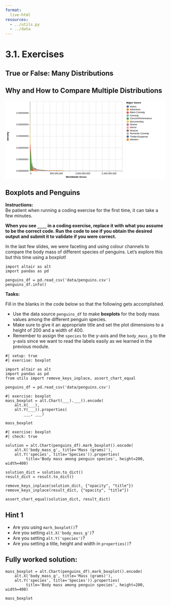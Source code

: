 ```yaml
---
format:
  live-html
resources:
  - ../utils.py
  - ../data
---
```


<script src='../../src/quiz.js'></script>  <!-- Only needed once per page -->

# 3.1. Exercises

## True or False: Many Distributions

<div id='mcq1'></div> 
<script>
    generateQuiz(
        'mcq1', 
        'True or False',  
        'Using a bar plot to display a statistic like the mean, is an effective way to compare quantitative dataframe columns.', 
        { 
        'True': 'This hinders us from seeing any variation in the data and can be problematic and cause us to draw incorrect conclusions.',
        'False': ''
        },
        'False',  
    );
</script>

<div id='mcq2'></div> 
<script>
    generateQuiz(
        'mcq2',
        'True or False',
        'We can sort boxplots by their median value within an Altair plot by specifying sort=‘median’.',
        {
        'True': 'We have to first use `pandas` to sort the categorical dataframe column’s mean values outside of the `alt.Chart()`.',
        'False': 'You remembered that we must do this first before making the plot!'
        },
        'False',
    );
</script>

## Why and How to Compare Multiple Distributions

<div id='mcq3'></div> 
<script>
    generateQuiz(
        'mcq3',
        'Question 1',
        'When comparing the value counts of certain dataframe columns, why can it be extremely difficult to obtain meaningful insights from density plots such as the one below?',
        {
        'There are too many records.': 'Having a lot of observations has no impact on a density plot.',
        'The majority of the observations lie on the left side of the plot making the values and genres difficult to observe.': '',
        'There are too many columns being plotted.': 'We are only plotting one column from a dataframe so this should not matter.',
        'The x-axis tend to display too many values without reason.': 'If our plot includes the axis to the length shown, there are records for the values but they are so close to 0, that they cannot be identified.'
        },
        'The majority of the observations lie on the left side of the plot making the values and genres difficult to observe.',
    );
</script>


<?xml version="1.0" encoding="utf-8"?>


<svg xmlns="http://www.w3.org/2000/svg" xmlns:xlink="http://www.w3.org/1999/xlink" version="1.1" class="marks" width="698" height="342" viewBox="0 0 698 342"><rect width="698" height="342" fill="white"/><g fill="none" stroke-miterlimit="10" transform="translate(107,5)"><g class="mark-group role-frame root" role="graphics-object" aria-roledescription="group mark container"><g transform="translate(0,0)"><path class="background" aria-hidden="true" d="M0.5,0.5h400v300h-400Z" stroke="#ddd"/><g><g class="mark-group role-axis" aria-hidden="true"><g transform="translate(0.5,300.5)"><path class="background" aria-hidden="true" d="M0,0h0v0h0Z" pointer-events="none"/><g><g class="mark-rule role-axis-grid" pointer-events="none"><line transform="translate(0,-300)" x2="0" y2="300" stroke="#ddd" stroke-width="1" opacity="1"/><line transform="translate(29,-300)" x2="0" y2="300" stroke="#ddd" stroke-width="1" opacity="1"/><line transform="translate(57,-300)" x2="0" y2="300" stroke="#ddd" stroke-width="1" opacity="1"/><line transform="translate(86,-300)" x2="0" y2="300" stroke="#ddd" stroke-width="1" opacity="1"/><line transform="translate(114,-300)" x2="0" y2="300" stroke="#ddd" stroke-width="1" opacity="1"/><line transform="translate(143,-300)" x2="0" y2="300" stroke="#ddd" stroke-width="1" opacity="1"/><line transform="translate(171,-300)" x2="0" y2="300" stroke="#ddd" stroke-width="1" opacity="1"/><line transform="translate(200,-300)" x2="0" y2="300" stroke="#ddd" stroke-width="1" opacity="1"/><line transform="translate(229,-300)" x2="0" y2="300" stroke="#ddd" stroke-width="1" opacity="1"/><line transform="translate(257,-300)" x2="0" y2="300" stroke="#ddd" stroke-width="1" opacity="1"/><line transform="translate(286,-300)" x2="0" y2="300" stroke="#ddd" stroke-width="1" opacity="1"/><line transform="translate(314,-300)" x2="0" y2="300" stroke="#ddd" stroke-width="1" opacity="1"/><line transform="translate(343,-300)" x2="0" y2="300" stroke="#ddd" stroke-width="1" opacity="1"/><line transform="translate(371,-300)" x2="0" y2="300" stroke="#ddd" stroke-width="1" opacity="1"/><line transform="translate(400,-300)" x2="0" y2="300" stroke="#ddd" stroke-width="1" opacity="1"/></g></g><path class="foreground" aria-hidden="true" d="" pointer-events="none" display="none"/></g></g><g class="mark-group role-axis" aria-hidden="true"><g transform="translate(0.5,0.5)"><path class="background" aria-hidden="true" d="M0,0h0v0h0Z" pointer-events="none"/><g><g class="mark-rule role-axis-grid" pointer-events="none"><line transform="translate(0,300)" x2="400" y2="0" stroke="#ddd" stroke-width="1" opacity="1"/><line transform="translate(0,250)" x2="400" y2="0" stroke="#ddd" stroke-width="1" opacity="1"/><line transform="translate(0,200)" x2="400" y2="0" stroke="#ddd" stroke-width="1" opacity="1"/><line transform="translate(0,150)" x2="400" y2="0" stroke="#ddd" stroke-width="1" opacity="1"/><line transform="translate(0,100)" x2="400" y2="0" stroke="#ddd" stroke-width="1" opacity="1"/><line transform="translate(0,50)" x2="400" y2="0" stroke="#ddd" stroke-width="1" opacity="1"/></g></g><path class="foreground" aria-hidden="true" d="" pointer-events="none" display="none"/></g></g><g class="mark-group role-axis" role="graphics-symbol" aria-roledescription="axis" aria-label="X-axis titled 'Worldwide Gross' for a linear scale with values from 0 to 2,800,000,000"><g transform="translate(0.5,300.5)"><path class="background" aria-hidden="true" d="M0,0h0v0h0Z" pointer-events="none"/><g><g class="mark-rule role-axis-tick" pointer-events="none"><line transform="translate(0,0)" x2="0" y2="5" stroke="#888" stroke-width="1" opacity="1"/><line transform="translate(29,0)" x2="0" y2="5" stroke="#888" stroke-width="1" opacity="1"/><line transform="translate(57,0)" x2="0" y2="5" stroke="#888" stroke-width="1" opacity="1"/><line transform="translate(86,0)" x2="0" y2="5" stroke="#888" stroke-width="1" opacity="1"/><line transform="translate(114,0)" x2="0" y2="5" stroke="#888" stroke-width="1" opacity="1"/><line transform="translate(143,0)" x2="0" y2="5" stroke="#888" stroke-width="1" opacity="1"/><line transform="translate(171,0)" x2="0" y2="5" stroke="#888" stroke-width="1" opacity="1"/><line transform="translate(200,0)" x2="0" y2="5" stroke="#888" stroke-width="1" opacity="1"/><line transform="translate(229,0)" x2="0" y2="5" stroke="#888" stroke-width="1" opacity="1"/><line transform="translate(257,0)" x2="0" y2="5" stroke="#888" stroke-width="1" opacity="1"/><line transform="translate(286,0)" x2="0" y2="5" stroke="#888" stroke-width="1" opacity="1"/><line transform="translate(314,0)" x2="0" y2="5" stroke="#888" stroke-width="1" opacity="1"/><line transform="translate(343,0)" x2="0" y2="5" stroke="#888" stroke-width="1" opacity="1"/><line transform="translate(371,0)" x2="0" y2="5" stroke="#888" stroke-width="1" opacity="1"/><line transform="translate(400,0)" x2="0" y2="5" stroke="#888" stroke-width="1" opacity="1"/></g><g class="mark-text role-axis-label" pointer-events="none"><text text-anchor="start" transform="translate(0,15)" font-family="sans-serif" font-size="10px" fill="#000" opacity="1">0</text><text text-anchor="middle" transform="translate(28.57142857142857,15)" font-family="sans-serif" font-size="10px" fill="#000" opacity="0">200,000,000</text><text text-anchor="middle" transform="translate(57.14285714285714,15)" font-family="sans-serif" font-size="10px" fill="#000" opacity="0">400,000,000</text><text text-anchor="middle" transform="translate(85.71428571428571,15)" font-family="sans-serif" font-size="10px" fill="#000" opacity="0">600,000,000</text><text text-anchor="middle" transform="translate(114.28571428571428,15)" font-family="sans-serif" font-size="10px" fill="#000" opacity="1">800,000,000</text><text text-anchor="middle" transform="translate(142.85714285714286,15)" font-family="sans-serif" font-size="10px" fill="#000" opacity="0">1,000,000,000</text><text text-anchor="middle" transform="translate(171.42857142857142,15)" font-family="sans-serif" font-size="10px" fill="#000" opacity="0">1,200,000,000</text><text text-anchor="middle" transform="translate(200,15)" font-family="sans-serif" font-size="10px" fill="#000" opacity="0">1,400,000,000</text><text text-anchor="middle" transform="translate(228.57142857142856,15)" font-family="sans-serif" font-size="10px" fill="#000" opacity="1">1,600,000,000</text><text text-anchor="middle" transform="translate(257.14285714285717,15)" font-family="sans-serif" font-size="10px" fill="#000" opacity="0">1,800,000,000</text><text text-anchor="middle" transform="translate(285.7142857142857,15)" font-family="sans-serif" font-size="10px" fill="#000" opacity="0">2,000,000,000</text><text text-anchor="middle" transform="translate(314.2857142857143,15)" font-family="sans-serif" font-size="10px" fill="#000" opacity="0">2,200,000,000</text><text text-anchor="middle" transform="translate(342.85714285714283,15)" font-family="sans-serif" font-size="10px" fill="#000" opacity="1">2,400,000,000</text><text text-anchor="middle" transform="translate(371.42857142857144,15)" font-family="sans-serif" font-size="10px" fill="#000" opacity="0">2,600,000,000</text><text text-anchor="end" transform="translate(400,15)" font-family="sans-serif" font-size="10px" fill="#000" opacity="0">2,800,000,000</text></g><g class="mark-rule role-axis-domain" pointer-events="none"><line transform="translate(0,0)" x2="400" y2="0" stroke="#888" stroke-width="1" opacity="1"/></g><g class="mark-text role-axis-title" pointer-events="none"><text text-anchor="middle" transform="translate(200,30)" font-family="sans-serif" font-size="11px" font-weight="bold" fill="#000" opacity="1">Worldwide
Gross</text></g></g><path class="foreground" aria-hidden="true" d="" pointer-events="none" display="none"/></g></g><g class="mark-group role-axis" role="graphics-symbol" aria-roledescription="axis" aria-label="Y-axis titled 'density' for a linear scale with values from 0.00000000 to 0.00000006"><g transform="translate(0.5,0.5)"><path class="background" aria-hidden="true" d="M0,0h0v0h0Z" pointer-events="none"/><g><g class="mark-rule role-axis-tick" pointer-events="none"><line transform="translate(0,300)" x2="-5" y2="0" stroke="#888" stroke-width="1" opacity="1"/><line transform="translate(0,250)" x2="-5" y2="0" stroke="#888" stroke-width="1" opacity="1"/><line transform="translate(0,200)" x2="-5" y2="0" stroke="#888" stroke-width="1" opacity="1"/><line transform="translate(0,150)" x2="-5" y2="0" stroke="#888" stroke-width="1" opacity="1"/><line transform="translate(0,100)" x2="-5" y2="0" stroke="#888" stroke-width="1" opacity="1"/><line transform="translate(0,50)" x2="-5" y2="0" stroke="#888" stroke-width="1" opacity="1"/></g><g class="mark-text role-axis-label" pointer-events="none"><text text-anchor="end" transform="translate(-7,303)" font-family="sans-serif" font-size="10px" fill="#000" opacity="1">0.00000000</text><text text-anchor="end" transform="translate(-7,252.99999999999997)" font-family="sans-serif" font-size="10px" fill="#000" opacity="1">0.00000001</text><text text-anchor="end" transform="translate(-7,203)" font-family="sans-serif" font-size="10px" fill="#000" opacity="1">0.00000002</text><text text-anchor="end" transform="translate(-7,153)" font-family="sans-serif" font-size="10px" fill="#000" opacity="1">0.00000003</text><text text-anchor="end" transform="translate(-7,102.99999999999997)" font-family="sans-serif" font-size="10px" fill="#000" opacity="1">0.00000004</text><text text-anchor="end" transform="translate(-7,52.999999999999986)" font-family="sans-serif" font-size="10px" fill="#000" opacity="1">0.00000005</text></g><g class="mark-rule role-axis-domain" pointer-events="none"><line transform="translate(0,300)" x2="0" y2="-300" stroke="#888" stroke-width="1" opacity="1"/></g><g class="mark-text role-axis-title" pointer-events="none"><text text-anchor="middle" transform="translate(-91,150) rotate(-90) translate(0,-2)" font-family="sans-serif" font-size="11px" font-weight="bold" fill="#000" opacity="1">density</text></g></g><path class="foreground" aria-hidden="true" d="" pointer-events="none" display="none"/></g></g><g class="mark-group role-scope pathgroup" role="graphics-object" aria-roledescription="group mark container"><g transform="translate(0,0)"><path class="background" aria-hidden="true" d="M0,0h400v300h-400Z"/><g><g class="mark-area role-mark marks" role="graphics-object" aria-roledescription="area mark container"><path aria-label="Major Genre: Drama; Worldwide Gross: 0; density: 1.44424720047e-8" role="graphics-symbol" aria-roledescription="area mark" d="M0,227.78763997655835L4.5309174514285715,260.5435171237179L9.061834902857143,281.62660249010924L13.592752354285711,290.92105336081L18.123669805714286,293.6775016427389L22.654587257142857,296.23806738826926L27.185504708571422,297.9418533945787L31.716422160000008,297.5390291148264L36.24733961142857,298.6201853864766L40.77825706285714,299.3653273939833L45.309174514285715,298.8111042263535L49.84009196571429,299.2853816706925L54.371009417142844,299.63689836851955L58.90192686857143,299.7793933873255L63.432844320000015,299.92144350803585L67.96376177142857,299.8094912328355L72.49467922285714,299.8325724583856L77.02559667428572,299.9603750296905L81.55651412571429,299.9995176376596L86.08743157714285,299.8424280446291L90.61834902857143,299.9652788421899L95.14926648000001,299.84922502557475L99.68018393142857,299.58470017735266L104.21110138285717,299.9839037082034L108.74201883428569,299.99444989899456L113.27293628571428,299.7843360491982L113.27293628571428,300L108.74201883428569,300L104.21110138285717,300L99.68018393142857,300L95.14926648000001,300L90.61834902857143,300L86.08743157714285,300L81.55651412571429,300L77.02559667428572,300L72.49467922285714,300L67.96376177142857,300L63.432844320000015,300L58.90192686857143,300L54.371009417142844,300L49.84009196571429,300L45.309174514285715,300L40.77825706285714,300L36.24733961142857,300L31.716422160000008,300L27.185504708571422,300L22.654587257142857,300L18.123669805714286,300L13.592752354285711,300L9.061834902857143,300L4.5309174514285715,300L0,300Z" fill="#b279a2"/></g></g><path class="foreground" aria-hidden="true" d="" display="none"/></g><g transform="translate(0,0)"><path class="background" aria-hidden="true" d="M0,0h400v300h-400Z"/><g><g class="mark-area role-mark marks" role="graphics-object" aria-roledescription="area mark container"><path aria-label="Major Genre: Comedy; Worldwide Gross: 0; density: 8.52802226222e-9" role="graphics-symbol" aria-roledescription="area mark" d="M0,257.35988868891604L3.545688182857143,251.0040046902376L7.091376365714286,271.18843062613087L10.637064548571429,283.46497304578224L14.182752731428572,289.39359588007784L17.728440914285713,292.9477420146153L21.274129097142858,293.25704947149427L24.819817280000002,292.6969793063541L28.365505462857143,295.1691500129199L31.91119364571428,297.33572233348417L35.456881828571426,297.9538253116325L39.00257001142857,297.7182807662953L42.548258194285715,297.59978101374304L46.09394637714285,298.50721815405865L49.639634560000005,298.7464796703493L53.185322742857146,299.3716550403724L56.73101092571429,299.6078073024964L60.27669910857144,299.3869963313005L63.82238729142856,299.2600562224332L67.36807547428572,299.00023774819795L70.91376365714285,299.17141402520036L74.45945184,299.3649031871381L78.00514002285713,299.67707249657303L81.5508282057143,299.7618696234897L85.09651638857143,299.6929981582983L88.64220457142858,299.7454513023682L88.64220457142858,300L85.09651638857143,300L81.5508282057143,300L78.00514002285713,300L74.45945184,300L70.91376365714285,300L67.36807547428572,300L63.82238729142856,300L60.27669910857144,300L56.73101092571429,300L53.185322742857146,300L49.639634560000005,300L46.09394637714285,300L42.548258194285715,300L39.00257001142857,300L35.456881828571426,300L31.91119364571428,300L28.365505462857143,300L24.819817280000002,300L21.274129097142858,300L17.728440914285713,300L14.182752731428572,300L10.637064548571429,300L7.091376365714286,300L3.545688182857143,300L0,300Z" fill="#72b7b2"/></g></g><path class="foreground" aria-hidden="true" d="" display="none"/></g><g transform="translate(0,0)"><path class="background" aria-hidden="true" d="M0,0h400v300h-400Z"/><g><g class="mark-area role-mark marks" role="graphics-object" aria-roledescription="area mark container"><path aria-label="Major Genre: Musical; Worldwide Gross: 0; density: 6.06143341112e-9" role="graphics-symbol" aria-roledescription="area mark" d="M0,269.6928329443893L2.305582462857143,265.89786802245163L4.611164925714286,266.9840974395593L6.916747388571428,271.74742391367965L9.222329851428572,277.90216401408463L11.527912314285715,283.5638178835023L13.833494777142857,287.76613020706554L16.139077240000002,290.2453656909139L18.444659702857145,291.2413891205432L20.750242165714287,291.40497762008965L23.05582462857143,291.51001349651386L25.36140709142857,292.05541324741404L27.666989554285713,293.10240552828805L29.972572017142856,294.3998887046243L32.278154480000005,295.59943592855103L34.58373694285714,296.4416085539748L36.88931940571429,296.8764163932298L39.194901868571435,297.0657202588026L41.500484331428574,297.26238439021495L43.80606679428571,297.6408145712951L46.11164925714286,298.18378528871744L48.41723171999999,298.7072932813438L50.72281418285714,299.01212966042976L53.028396645714295,299.04311110642084L55.33397910857143,298.9296410012533L57.63956157142858,298.87888874589345L57.63956157142858,300L55.33397910857143,300L53.028396645714295,300L50.72281418285714,300L48.41723171999999,300L46.11164925714286,300L43.80606679428571,300L41.500484331428574,300L39.194901868571435,300L36.88931940571429,300L34.58373694285714,300L32.278154480000005,300L29.972572017142856,300L27.666989554285713,300L25.36140709142857,300L23.05582462857143,300L20.750242165714287,300L18.444659702857145,300L16.139077240000002,300L13.833494777142857,300L11.527912314285715,300L9.222329851428572,300L6.916747388571428,300L4.611164925714286,300L2.305582462857143,300L0,300Z" fill="#9d755d"/></g></g><path class="foreground" aria-hidden="true" d="" display="none"/></g><g transform="translate(0,0)"><path class="background" aria-hidden="true" d="M0,0h400v300h-400Z"/><g><g class="mark-area role-mark marks" role="graphics-object" aria-roledescription="area mark container"><path aria-label="Major Genre: Thriller/Suspense; Worldwide Gross: 0; density: 7.32819297617e-9" role="graphics-symbol" aria-roledescription="area mark" d="M0,263.35903511915495L10.530742600000002,278.70949084360245L21.061485200000003,294.60026288038654L31.5922278,296.5956132480385L42.12297040000001,298.3140776726223L52.653713,299.4438843096835L63.1844556,299.8417208691465L73.7151982,299.854958580544L84.24594080000001,299.99980247312976L94.7766834,299.644243968835L105.307426,299.45632825966305L115.8381686,299.9726650675178L126.3689112,299.999999990627L136.8996538,300L147.4303964,300L157.961139,300L168.49188160000003,300L179.02262420000002,300L189.5533668,300L200.08410940000002,300L210.614852,300L221.1455946,300L231.6763372,300L242.2070798,299.9999999999845L252.7378224,299.9990169452095L263.268565,299.60818930857033L263.268565,300L252.7378224,300L242.2070798,300L231.6763372,300L221.1455946,300L210.614852,300L200.08410940000002,300L189.5533668,300L179.02262420000002,300L168.49188160000003,300L157.961139,300L147.4303964,300L136.8996538,300L126.3689112,300L115.8381686,300L105.307426,300L94.7766834,300L84.24594080000001,300L73.7151982,300L63.1844556,300L52.653713,300L42.12297040000001,300L31.5922278,300L21.061485200000003,300L10.530742600000002,300L0,300Z" fill="#4c78a8"/></g></g><path class="foreground" aria-hidden="true" d="" display="none"/></g><g transform="translate(0,0)"><path class="background" aria-hidden="true" d="M0,0h400v300h-400Z"/><g><g class="mark-area role-mark marks" role="graphics-object" aria-roledescription="area mark container"><path aria-label="Major Genre: Adventure; Worldwide Gross: 0; density: 2.02187847231e-9" role="graphics-symbol" aria-roledescription="area mark" d="M0,289.8906076384335L6.474441857142857,287.4975933196307L12.948883714285714,287.48138252419983L19.42332557142857,289.27331543831014L25.897767428571427,291.5360719253615L32.372209285714284,293.33967742431884L38.84665114285714,294.49386651335465L45.321093000000005,295.25675399087146L51.795534857142854,295.9684475924111L58.26997671428571,296.77538269764517L64.74441857142857,297.5497716893814L71.21886042857143,298.1065600767519L77.69330228571428,298.43902350754087L84.16774414285715,298.65986274151453L90.64218600000001,298.8188008782915L97.11662785714286,298.8710425827516L103.59106971428571,298.77553908911057L110.06551157142856,298.5794482497719L116.53995342857142,298.39930095457885L123.0143952857143,298.33807310746624L129.48883714285714,298.4433701561111L135.963279,298.69839575409L142.43772085714286,299.02041702035956L148.9121627142857,299.31537664927583L155.38660457142856,299.54452279294173L161.86104642857143,299.71664603669086L161.86104642857143,300L155.38660457142856,300L148.9121627142857,300L142.43772085714286,300L135.963279,300L129.48883714285714,300L123.0143952857143,300L116.53995342857142,300L110.06551157142856,300L103.59106971428571,300L97.11662785714286,300L90.64218600000001,300L84.16774414285715,300L77.69330228571428,300L71.21886042857143,300L64.74441857142857,300L58.26997671428571,300L51.795534857142854,300L45.321093000000005,300L38.84665114285714,300L32.372209285714284,300L25.897767428571427,300L19.42332557142857,300L12.948883714285714,300L6.474441857142857,300L0,300Z" fill="#f58518"/></g></g><path class="foreground" aria-hidden="true" d="" display="none"/></g><g transform="translate(0,0)"><path class="background" aria-hidden="true" d="M0,0h400v300h-400Z"/><g><g class="mark-area role-mark marks" role="graphics-object" aria-roledescription="area mark container"><path aria-label="Major Genre: Action; Worldwide Gross: 0; density: 3.7716362804e-9" role="graphics-symbol" aria-roledescription="area mark" d="M0,281.14181859797947L15.816522851428571,286.3630539505048L31.633045702857142,294.21031536935493L47.44956855428571,296.32277091386294L63.266091405714285,297.9024805806831L79.08261425714286,299.2989583663021L94.89913710857142,299.77451130200507L110.71565996000001,299.61868789203953L126.53218281142857,299.8639526341454L142.34870566285713,299.88153783356876L158.16522851428573,299.9897039491015L173.98175136571427,299.99999978549624L189.79827421714285,300L205.61479706857142,300L221.43131992000002,300L237.24784277142854,300L253.06436562285714,300L268.88088847428577,300L284.69741132571426,300L300.51393417714286,300L316.33045702857146,300L332.14697988,300L347.96350273142855,300L363.7800255828571,299.99999999496043L379.5965484342857,299.99822698096756L395.4130712857143,299.87483400409104L395.4130712857143,300L379.5965484342857,300L363.7800255828571,300L347.96350273142855,300L332.14697988,300L316.33045702857146,300L300.51393417714286,300L284.69741132571426,300L268.88088847428577,300L253.06436562285714,300L237.24784277142854,300L221.43131992000002,300L205.61479706857142,300L189.79827421714285,300L173.98175136571427,300L158.16522851428573,300L142.34870566285713,300L126.53218281142857,300L110.71565996000001,300L94.89913710857142,300L79.08261425714286,300L63.266091405714285,300L47.44956855428571,300L31.633045702857142,300L15.816522851428571,300L0,300Z" fill="#4c78a8"/></g></g><path class="foreground" aria-hidden="true" d="" display="none"/></g><g transform="translate(0,0)"><path class="background" aria-hidden="true" d="M0,0h400v300h-400Z"/><g><g class="mark-area role-mark marks" role="graphics-object" aria-roledescription="area mark container"><path aria-label="Major Genre: Romantic Comedy; Worldwide Gross: 0; density: 5.9563842043e-9" role="graphics-symbol" aria-roledescription="area mark" d="M0,270.21807897849L2.648,265.43656567568956L5.296,267.8727819923353L7.944,274.7407102032084L10.592,281.8359430862L13.239999999999998,286.99995358460416L15.888,290.2271849505979L18.536,292.18491702776845L21.184,293.3512331320155L23.832,293.9728562850058L26.479999999999997,294.2656291523244L29.128,294.5015361687678L31.776,294.86022365088195L34.424,295.284352807232L37.072,295.6540779785503L39.72,295.98932391950945L42.368,296.32653240122994L45.016,296.5756600758668L47.664,296.66755920503726L50.312,296.77057398260166L52.959999999999994,297.193666465395L55.608000000000004,297.99027652505305L58.256,298.82090321858004L60.904,299.32846282216383L63.552,299.4891190065545L66.2,299.52542986475737L66.2,300L63.552,300L60.904,300L58.256,300L55.608000000000004,300L52.959999999999994,300L50.312,300L47.664,300L45.016,300L42.368,300L39.72,300L37.072,300L34.424,300L31.776,300L29.128,300L26.479999999999997,300L23.832,300L21.184,300L18.536,300L15.888,300L13.239999999999998,300L10.592,300L7.944,300L5.296,300L2.648,300L0,300Z" fill="#bab0ac"/></g></g><path class="foreground" aria-hidden="true" d="" display="none"/></g><g transform="translate(0,0)"><path class="background" aria-hidden="true" d="M0,0h400v300h-400Z"/><g><g class="mark-area role-mark marks" role="graphics-object" aria-roledescription="area mark container"><path aria-label="Major Genre: Horror; Worldwide Gross: 0; density: 8.01575942079e-9" role="graphics-symbol" aria-roledescription="area mark" d="M0,259.9212028960269L3.343175434285714,243.25982342498887L6.686350868571428,263.469537691571L10.029526302857143,279.99570318102013L13.372701737142856,286.57743806243184L16.715877171428573,289.43539778152854L20.059052605714285,293.68290884620296L23.40222804,294.7650062414786L26.745403474285713,294.7016919943395L30.088578908571428,295.66405233157803L33.43175434285715,297.8172096295773L36.77492977714286,298.92639553782396L40.11810521142857,299.82849782680927L43.46128064571428,299.98364071612343L46.80445608,299.7801234383062L50.147631514285706,299.44856153833973L53.490806948571425,299.68043459851L56.83398238285714,299.4644364894259L60.177157817142856,299.70311426993874L63.520333251428575,299.81747063472164L66.8635086857143,299.4589624215067L70.20668411999999,299.748487306465L73.54985955428572,299.9837861435889L76.89303498857144,299.989428211052L80.23621042285714,299.79653303105505L83.57938585714285,299.45225434870093L83.57938585714285,300L80.23621042285714,300L76.89303498857144,300L73.54985955428572,300L70.20668411999999,300L66.8635086857143,300L63.520333251428575,300L60.177157817142856,300L56.83398238285714,300L53.490806948571425,300L50.147631514285706,300L46.80445608,300L43.46128064571428,300L40.11810521142857,300L36.77492977714286,300L33.43175434285715,300L30.088578908571428,300L26.745403474285713,300L23.40222804,300L20.059052605714285,300L16.715877171428573,300L13.372701737142856,300L10.029526302857143,300L6.686350868571428,300L3.343175434285714,300L0,300Z" fill="#ff9da6"/></g></g><path class="foreground" aria-hidden="true" d="" display="none"/></g><g transform="translate(0,0)"><path class="background" aria-hidden="true" d="M0,0h400v300h-400Z"/><g><g class="mark-area role-mark marks" role="graphics-object" aria-roledescription="area mark container"><path aria-label="Major Genre: Western; Worldwide Gross: 14873; density: 1.50362976487e-8" role="graphics-symbol" aria-roledescription="area mark" d="M0.0021247142857142858,224.81851175639844L2.426039725714286,218.97486130691007L4.849954737142858,256.4355252758361L7.273869748571428,277.11540972670383L9.697784760000001,282.4852648517087L12.121699771428572,290.2082340004865L14.545614782857141,291.28002605253937L16.969529794285716,295.17848502885937L19.39344480571429,299.4134691503748L21.817359817142858,299.9855363564461L24.24127482857143,299.99992864617354L26.665189839999996,299.99999993032117L29.089104851428573,299.99999999998664L31.513019862857146,300L33.93693487428572,300L36.36084988571429,300L38.78476489714286,300L41.20867990857143,300L43.63259492,300L46.05650993142857,299.99999999999943L48.48042494285715,299.99999999523374L50.90433995428572,299.99999209154777L53.32825496571429,299.9974737848801L55.75216997714286,299.8446496072872L58.17608498857142,298.16084822499323L60.6,295.8083407005724L60.6,300L58.17608498857142,300L55.75216997714286,300L53.32825496571429,300L50.90433995428572,300L48.48042494285715,300L46.05650993142857,300L43.63259492,300L41.20867990857143,300L38.78476489714286,300L36.36084988571429,300L33.93693487428572,300L31.513019862857146,300L29.089104851428573,300L26.665189839999996,300L24.24127482857143,300L21.817359817142858,300L19.39344480571429,300L16.969529794285716,300L14.545614782857141,300L12.121699771428572,300L9.697784760000001,300L7.273869748571428,300L4.849954737142858,300L2.426039725714286,300L0.0021247142857142858,300Z" fill="#f58518"/></g></g><path class="foreground" aria-hidden="true" d="" display="none"/></g><g transform="translate(0,0)"><path class="background" aria-hidden="true" d="M0,0h400v300h-400Z"/><g><g class="mark-area role-mark marks" role="graphics-object" aria-roledescription="area mark container"><path aria-label="Major Genre: Documentary; Worldwide Gross: 0; density: 5.50885628936e-8" role="graphics-symbol" aria-roledescription="area mark" d="M0,24.557185532192214L1.270940097142857,169.51917784392845L2.541880194285714,247.24676230457746L3.812820291428571,284.8847729355303L5.083760388571428,286.4172617402167L6.354700485714286,299.45112355179805L7.625640582857142,294.7656007531655L8.896580680000001,292.0499112596568L10.167520777142856,290.07254334029506L11.438460874285711,297.16916057259635L12.709400971428572,299.9870327935237L13.980341068571429,299.9999990616756L15.251281165714284,299.99998509717886L16.522221262857144,299.92678035094696L17.793161360000003,294.3176097799086L19.064101457142854,293.03407665208556L20.335041554285713,299.8651128576508L21.60598165142857,299.9999587421452L22.876921748571423,299.99999999980065L24.14786184571429,300L25.418801942857144,300L26.689742040000002,299.99999999999994L27.960682137142857,299.9999999169084L29.231622234285716,299.9973503006987L30.502562331428567,298.6653104733317L31.773502428571426,289.3804004682371L31.773502428571426,300L30.502562331428567,300L29.231622234285716,300L27.960682137142857,300L26.689742040000002,300L25.418801942857144,300L24.14786184571429,300L22.876921748571423,300L21.60598165142857,300L20.335041554285713,300L19.064101457142854,300L17.793161360000003,300L16.522221262857144,300L15.251281165714284,300L13.980341068571429,300L12.709400971428572,300L11.438460874285711,300L10.167520777142856,300L8.896580680000001,300L7.625640582857142,300L6.354700485714286,300L5.083760388571428,300L3.812820291428571,300L2.541880194285714,300L1.270940097142857,300L0,300Z" fill="#eeca3b"/></g></g><path class="foreground" aria-hidden="true" d="" display="none"/></g><g transform="translate(0,0)"><path class="background" aria-hidden="true" d="M0,0h400v300h-400Z"/><g><g class="mark-area role-mark marks" role="graphics-object" aria-roledescription="area mark container"><path aria-label="Major Genre: Black Comedy; Worldwide Gross: 0; density: 1.88096173928e-8" role="graphics-symbol" aria-roledescription="area mark" d="M0,205.95191303584903L0.9338042000000001,184.0810696071579L1.8676084000000002,189.0801482765057L2.8014126,206.09565095532326L3.7352168000000003,223.54909431688498L4.669021,244.11101400250965L5.6028252,267.5562672255279L6.536629400000001,285.5154166462481L7.470433600000001,293.2194662622639L8.4042378,292.51625398343856L9.338042,288.40739797709534L10.2718462,286.1539773042876L11.2056504,287.5342524014603L12.1394546,291.0680304084181L13.073258800000001,295.0435152217151L14.007063,298.0500864492792L14.940867200000001,299.4943178495217L15.8746714,299.9167584950028L16.8084756,299.9913980562823L17.7422798,299.9984392089221L18.676084,299.98564870404476L19.6098882,299.87497357558766L20.5436924,299.32593236905876L21.477496600000006,297.7543151277634L22.4113008,295.3768709023329L23.345105,294.1188116243428L23.345105,300L22.4113008,300L21.477496600000006,300L20.5436924,300L19.6098882,300L18.676084,300L17.7422798,300L16.8084756,300L15.8746714,300L14.940867200000001,300L14.007063,300L13.073258800000001,300L12.1394546,300L11.2056504,300L10.2718462,300L9.338042,300L8.4042378,300L7.470433600000001,300L6.536629400000001,300L5.6028252,300L4.669021,300L3.7352168000000003,300L2.8014126,300L1.8676084000000002,300L0.9338042000000001,300L0,300Z" fill="#e45756"/></g></g><path class="foreground" aria-hidden="true" d="" display="none"/></g><g transform="translate(0,0)"><path class="background" aria-hidden="true" d="M0,0h400v300h-400Z"/><g><g class="mark-area role-mark marks" role="graphics-object" aria-roledescription="area mark container"><path aria-label="Major Genre: Concert/Performance; Worldwide Gross: 2255000; density: 1.08094342683e-8" role="graphics-symbol" aria-roledescription="area mark" d="M0.3221428571428571,245.95282865834523L0.7165816057142858,238.61798815798952L1.1110203542857144,231.51144505136992L1.5054591028571427,224.71511073781878L1.8998978514285714,218.51829951975117L2.2943366000000003,213.43434660035345L2.6887753485714283,210.0759016998447L3.0832140971428577,208.9436161540952L3.477652845714286,210.2398330575309L3.872091594285714,213.80680022060338L4.266530342857143,219.21395915028165L4.660969091428571,225.9308333882658L5.055407839999999,233.4789770663016L5.449846588571429,241.48332190622892L5.844285337142858,249.61651929835762L6.238724085714286,257.4980275017305L6.633162834285715,264.631542178887L7.027601582857143,270.4345412509959L7.422040331428572,274.3588958794115L7.816479080000001,276.055788355694L8.210917828571429,275.52034785843097L8.605356577142857,273.1600740813502L8.999795325714285,269.75537432611907L9.394234074285714,266.31167280684906L9.788672822857142,263.8358218858138L10.183111571428572,263.09825926822367L10.183111571428572,300L9.788672822857142,300L9.394234074285714,300L8.999795325714285,300L8.605356577142857,300L8.210917828571429,300L7.816479080000001,300L7.422040331428572,300L7.027601582857143,300L6.633162834285715,300L6.238724085714286,300L5.844285337142858,300L5.449846588571429,300L5.055407839999999,300L4.660969091428571,300L4.266530342857143,300L3.872091594285714,300L3.477652845714286,300L3.0832140971428577,300L2.6887753485714283,300L2.2943366000000003,300L1.8998978514285714,300L1.5054591028571427,300L1.1110203542857144,300L0.7165816057142858,300L0.3221428571428571,300Z" fill="#54a24b"/></g></g><path class="foreground" aria-hidden="true" d="" display="none"/></g></g><g class="mark-group role-legend" role="graphics-symbol" aria-roledescription="legend" aria-label="Symbol legend titled 'Major Genre' for fill color with 12 values: Action, Adventure, Black Comedy, Comedy, Concert/Performance, ending with Western"><g transform="translate(418,0)"><path class="background" aria-hidden="true" d="M0,0h168v170h-168Z" pointer-events="none"/><g><g class="mark-group role-legend-entry"><g transform="translate(0,16)"><path class="background" aria-hidden="true" d="M0,0h0v0h0Z" pointer-events="none"/><g><g class="mark-group role-scope" role="graphics-object" aria-roledescription="group mark container"><g transform="translate(0,0)"><path class="background" aria-hidden="true" d="M0,0h168v11h-168Z" pointer-events="none" opacity="1"/><g><g class="mark-symbol role-legend-symbol" pointer-events="none"><path transform="translate(6,6)" d="M5,0A5,5,0,1,1,-5,0A5,5,0,1,1,5,0" fill="#4c78a8" stroke-width="1.5" opacity="1"/></g><g class="mark-text role-legend-label" pointer-events="none"><text text-anchor="start" transform="translate(16,9)" font-family="sans-serif" font-size="10px" fill="#000" opacity="1">Action</text></g></g><path class="foreground" aria-hidden="true" d="" pointer-events="none" display="none"/></g><g transform="translate(0,13)"><path class="background" aria-hidden="true" d="M0,0h168v11h-168Z" pointer-events="none" opacity="1"/><g><g class="mark-symbol role-legend-symbol" pointer-events="none"><path transform="translate(6,6)" d="M5,0A5,5,0,1,1,-5,0A5,5,0,1,1,5,0" fill="#f58518" stroke-width="1.5" opacity="1"/></g><g class="mark-text role-legend-label" pointer-events="none"><text text-anchor="start" transform="translate(16,9)" font-family="sans-serif" font-size="10px" fill="#000" opacity="1">Adventure</text></g></g><path class="foreground" aria-hidden="true" d="" pointer-events="none" display="none"/></g><g transform="translate(0,26)"><path class="background" aria-hidden="true" d="M0,0h168v11h-168Z" pointer-events="none" opacity="1"/><g><g class="mark-symbol role-legend-symbol" pointer-events="none"><path transform="translate(6,6)" d="M5,0A5,5,0,1,1,-5,0A5,5,0,1,1,5,0" fill="#e45756" stroke-width="1.5" opacity="1"/></g><g class="mark-text role-legend-label" pointer-events="none"><text text-anchor="start" transform="translate(16,9)" font-family="sans-serif" font-size="10px" fill="#000" opacity="1">Black
Comedy</text></g></g><path class="foreground" aria-hidden="true" d="" pointer-events="none" display="none"/></g><g transform="translate(0,39)"><path class="background" aria-hidden="true" d="M0,0h168v11h-168Z" pointer-events="none" opacity="1"/><g><g class="mark-symbol role-legend-symbol" pointer-events="none"><path transform="translate(6,6)" d="M5,0A5,5,0,1,1,-5,0A5,5,0,1,1,5,0" fill="#72b7b2" stroke-width="1.5" opacity="1"/></g><g class="mark-text role-legend-label" pointer-events="none"><text text-anchor="start" transform="translate(16,9)" font-family="sans-serif" font-size="10px" fill="#000" opacity="1">Comedy</text></g></g><path class="foreground" aria-hidden="true" d="" pointer-events="none" display="none"/></g><g transform="translate(0,52)"><path class="background" aria-hidden="true" d="M0,0h168v11h-168Z" pointer-events="none" opacity="1"/><g><g class="mark-symbol role-legend-symbol" pointer-events="none"><path transform="translate(6,6)" d="M5,0A5,5,0,1,1,-5,0A5,5,0,1,1,5,0" fill="#54a24b" stroke-width="1.5" opacity="1"/></g><g class="mark-text role-legend-label" pointer-events="none"><text text-anchor="start" transform="translate(16,9)" font-family="sans-serif" font-size="10px" fill="#000" opacity="1">Concert/Performance</text></g></g><path class="foreground" aria-hidden="true" d="" pointer-events="none" display="none"/></g><g transform="translate(0,65)"><path class="background" aria-hidden="true" d="M0,0h168v11h-168Z" pointer-events="none" opacity="1"/><g><g class="mark-symbol role-legend-symbol" pointer-events="none"><path transform="translate(6,6)" d="M5,0A5,5,0,1,1,-5,0A5,5,0,1,1,5,0" fill="#eeca3b" stroke-width="1.5" opacity="1"/></g><g class="mark-text role-legend-label" pointer-events="none"><text text-anchor="start" transform="translate(16,9)" font-family="sans-serif" font-size="10px" fill="#000" opacity="1">Documentary</text></g></g><path class="foreground" aria-hidden="true" d="" pointer-events="none" display="none"/></g><g transform="translate(0,78)"><path class="background" aria-hidden="true" d="M0,0h168v11h-168Z" pointer-events="none" opacity="1"/><g><g class="mark-symbol role-legend-symbol" pointer-events="none"><path transform="translate(6,6)" d="M5,0A5,5,0,1,1,-5,0A5,5,0,1,1,5,0" fill="#b279a2" stroke-width="1.5" opacity="1"/></g><g class="mark-text role-legend-label" pointer-events="none"><text text-anchor="start" transform="translate(16,9)" font-family="sans-serif" font-size="10px" fill="#000" opacity="1">Drama</text></g></g><path class="foreground" aria-hidden="true" d="" pointer-events="none" display="none"/></g><g transform="translate(0,91)"><path class="background" aria-hidden="true" d="M0,0h168v11h-168Z" pointer-events="none" opacity="1"/><g><g class="mark-symbol role-legend-symbol" pointer-events="none"><path transform="translate(6,6)" d="M5,0A5,5,0,1,1,-5,0A5,5,0,1,1,5,0" fill="#ff9da6" stroke-width="1.5" opacity="1"/></g><g class="mark-text role-legend-label" pointer-events="none"><text text-anchor="start" transform="translate(16,9)" font-family="sans-serif" font-size="10px" fill="#000" opacity="1">Horror</text></g></g><path class="foreground" aria-hidden="true" d="" pointer-events="none" display="none"/></g><g transform="translate(0,104)"><path class="background" aria-hidden="true" d="M0,0h168v11h-168Z" pointer-events="none" opacity="1"/><g><g class="mark-symbol role-legend-symbol" pointer-events="none"><path transform="translate(6,6)" d="M5,0A5,5,0,1,1,-5,0A5,5,0,1,1,5,0" fill="#9d755d" stroke-width="1.5" opacity="1"/></g><g class="mark-text role-legend-label" pointer-events="none"><text text-anchor="start" transform="translate(16,9)" font-family="sans-serif" font-size="10px" fill="#000" opacity="1">Musical</text></g></g><path class="foreground" aria-hidden="true" d="" pointer-events="none" display="none"/></g><g transform="translate(0,117)"><path class="background" aria-hidden="true" d="M0,0h168v11h-168Z" pointer-events="none" opacity="1"/><g><g class="mark-symbol role-legend-symbol" pointer-events="none"><path transform="translate(6,6)" d="M5,0A5,5,0,1,1,-5,0A5,5,0,1,1,5,0" fill="#bab0ac" stroke-width="1.5" opacity="1"/></g><g class="mark-text role-legend-label" pointer-events="none"><text text-anchor="start" transform="translate(16,9)" font-family="sans-serif" font-size="10px" fill="#000" opacity="1">Romantic
Comedy</text></g></g><path class="foreground" aria-hidden="true" d="" pointer-events="none" display="none"/></g><g transform="translate(0,130)"><path class="background" aria-hidden="true" d="M0,0h168v11h-168Z" pointer-events="none" opacity="1"/><g><g class="mark-symbol role-legend-symbol" pointer-events="none"><path transform="translate(6,6)" d="M5,0A5,5,0,1,1,-5,0A5,5,0,1,1,5,0" fill="#4c78a8" stroke-width="1.5" opacity="1"/></g><g class="mark-text role-legend-label" pointer-events="none"><text text-anchor="start" transform="translate(16,9)" font-family="sans-serif" font-size="10px" fill="#000" opacity="1">Thriller/Suspense</text></g></g><path class="foreground" aria-hidden="true" d="" pointer-events="none" display="none"/></g><g transform="translate(0,143)"><path class="background" aria-hidden="true" d="M0,0h168v11h-168Z" pointer-events="none" opacity="1"/><g><g class="mark-symbol role-legend-symbol" pointer-events="none"><path transform="translate(6,6)" d="M5,0A5,5,0,1,1,-5,0A5,5,0,1,1,5,0" fill="#f58518" stroke-width="1.5" opacity="1"/></g><g class="mark-text role-legend-label" pointer-events="none"><text text-anchor="start" transform="translate(16,9)" font-family="sans-serif" font-size="10px" fill="#000" opacity="1">Western</text></g></g><path class="foreground" aria-hidden="true" d="" pointer-events="none" display="none"/></g></g></g><path class="foreground" aria-hidden="true" d="" pointer-events="none" display="none"/></g></g><g class="mark-text role-legend-title" pointer-events="none"><text text-anchor="start" transform="translate(0,9)" font-family="sans-serif" font-size="11px" font-weight="bold" fill="#000" opacity="1">Major
Genre</text></g></g><path class="foreground" aria-hidden="true" d="" pointer-events="none" display="none"/></g></g></g><path class="foreground" aria-hidden="true" d="" display="none"/></g></g></g></svg>


<div id='mcq4'></div> 
<script>
    generateQuiz(
        'mcq4',
        'Question 2',
        'Which of the following statistics is <strong>NOT</strong> displayed in a boxplot?',
        {
        'Mean': '',
        'Q3': 'This is the end of the box',
        'Q1': 'This it the start of the box',
        'Median': 'This is what the middle line in the box represents!'
        },
        'Mean',
    );
</script>

## Boxplots and Penguins


**Instructions:**    
Be patient when running a coding exercise for the first time, it can take a few minutes. 

**When you see `____` in a coding exercise, replace it with what you assume to be the correct code. Run the code to see if you obtain the desired output
and submit it to validate if you were correct.**


In the last few slides, we were faceting and using colour channels to compare the body mass of different species of penguins. Let's explore this but this time using a boxplot!


```pyodide
import altair as alt
import pandas as pd

penguins_df = pd.read_csv('data/penguins.csv')
penguins_df.info()
```

**Tasks:**

Fill in the blanks in the code below so that the following gets accomplished.

- Use the data source `penguins_df` to make **boxplots** for the body mass values among the different penguin species.
- Make sure to give it an appropriate title and set the plot dimensions to a height of 200 and a width of 400.
- Remember to assign the `species` to the y-axis and the `body_mass_g` to the y-axis since we want to read the labels easily as we learned in the previous module.

```pyodide
#| setup: true
#| exercise: boxplot

import altair as alt
import pandas as pd
from utils import remove_keys_inplace, assert_chart_equal

penguins_df = pd.read_csv('data/penguins.csv')
```

```pyodide
#| exercise: boxplot
mass_boxplot = alt.Chart(___).___().encode(
    alt.X(___),
    alt.Y(___)).properties(
        ___, ___)

mass_boxplot
```

```pyodide
#| exercise: boxplot
#| check: true

solution = alt.Chart(penguins_df).mark_boxplot().encode(
    alt.X('body_mass_g', title='Mass (grams)'),
    alt.Y('species', title='Species')).properties(
         title='Body mass among penguin species', height=200, width=400)

solution_dict = solution.to_dict()
result_dict = result.to_dict()

remove_keys_inplace(solution_dict, {"opacity", "title"})
remove_keys_inplace(result_dict, {"opacity", "title"})

assert_chart_equal(solution_dict, result_dict)
```

:::: { .hint exercise="boxplot"}
::: { .callout-note collapse="false"}

## Hint 1

- Are you using `mark_boxplot()`?
- Are you setting `alt.X('body_mass_g')`?
- Are you setting `alt.Y('species')`?
- Are you setting a title, height and width in `properties()`?

:::
::::

:::: { .solution exercise="boxplot" }
::: { .callout-tip collapse="false"}

## Fully worked solution:

```pyodide
mass_boxplot = alt.Chart(penguins_df).mark_boxplot().encode(
    alt.X('body_mass_g', title='Mass (grams)'),
    alt.Y('species', title='Species')).properties(
         title='Body mass among penguin species', height=200, width=400)

mass_boxplot
```

:::
::::


<div id='mcq5'></div> 
<script>
    generateQuiz(
        'mcq5',
        'Question 1',
        'Which species of penguin tend to have the most outliers?',
        {
        'Chinstrap': '',
        'Gentoo': 'The points on either side of the whiskers are indicative of outliers. Does the boxplot for the Gentoo species have these?',
        'Adelie': 'The points on either side of the whiskers are indicative of outliers. Does the boxplot for the Adelie species have these?'
        },
        'Chinstrap',
    );
</script>

<div id='mcq6'></div> 
<script>
    generateQuiz(
        'mcq6',
        'Question 2',
        'Which species of penguin tend to have the highest median?',
        {
        'Chinstrap': 'Not quite here.',
        'Gentoo': '',
        'Adelie': 'Unfortunately not this one!'
        },
        'Gentoo',
    );
</script>

<div id='mcq7'></div> 
<script>
    generateQuiz(
        'mcq7',
        'Question 3',
        'Which species of penguin tend to highest maximum?',
        {
        'Chinstrap': '',
        'Gentoo': '',
        'Adelie': ''
        },
        'Gentoo',
    );
</script>
